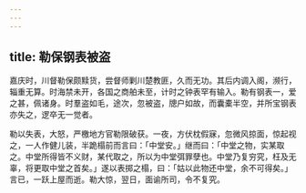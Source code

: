 ```yaml
---
---
---
```

title: 勒保钢表被盗
---



嘉庆时，川督勒保颇黩货，尝督师剿川楚教匪，久而无功。其后内调入阁，濒行，辎重无算。时海禁未开，各国之商舶未至，计时之钟表罕有输入。勒有钢表一，爱之甚，佩诸身。时羣盗如毛，途次，忽被盗，牕户如故，而囊橐半空，并所宝钢表亦失之，逻卒无一觉者。

勒以失表，大怒，严檄地方官勒限破获。一夜，方伏枕假寐，忽微风掠面，惊起视之，一人作健儿装，半跪榻前而言曰：「中堂安。」继而曰：「中堂之物，实某取之。中堂所得皆不义财，某代取之，所以为中堂弭罪孽也。中堂乃复穷究，枉及无辜，将更取中堂之首矣。」遂以表掷之榻，曰：「姑以此物还中堂，余不可得矣。」言已，一跃上屋而逝。勒大惊，翌日，面谕所司，令不复究。